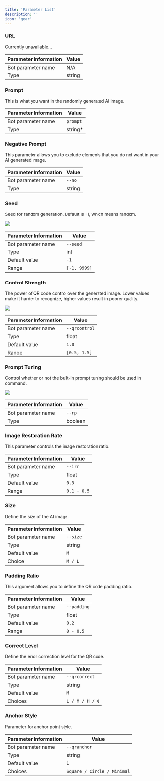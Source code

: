 ```yaml
---
title: 'Parameter List'
description: ''
icon: 'gear'
---
```


### URL

Currently unavailable...

| Parameter Information | Value  |
|-----------------------|--------|
| Bot parameter name    | N/A    |
| Type                  | string |


### Prompt

This is what you want in the randomly generated AI image.

| Parameter Information | Value    |
|-----------------------|----------|
| Bot parameter name    | `prompt` |
| Type                  | string*  |


### Negative Prompt

This parameter allows you to exclude elements that you do not want in your AI generated image.

| Parameter Information | Value  |
|-----------------------|--------|
| Bot parameter name    | `--no` |
| Type                  | string |


### Seed

Seed for random generation. Default is -1, which means random.

<Frame caption="x: seed / y: prompt">
    <img src="/images/param-xy/seed.jpg" style={{ borderRadius: '0.5rem' }} />
</Frame>

| Parameter Information | Value        |
|-----------------------|--------------|
| Bot parameter name    | `--seed`     |
| Type                  | int          |
| Default value         | `-1`         |
| Range                 | `[-1, 9999]` |


### Control Strength

The power of QR code control over the generated image. Lower values make it harder to recognize, higher values result in poorer quality.

<Frame caption="x: control strength (0.5 - 1.5) / y: seed">
    <img src="/images/param-xy/control.jpg" style={{ borderRadius: '0.5rem' }} />
</Frame>

| Parameter Information | Value         |
|-----------------------|---------------|
| Bot parameter name    | `--qrcontrol` |
| Type                  | float         |
| Default value         | `1.0`         |
| Range                 | `[0.5, 1.5]`  |


### Prompt Tuning

Control whether or not the built-in prompt tuning should be used in command.

<Frame caption="x: seed / y: prompt tuning (false / true)">
    <img src="/images/param-xy/tuning.jpg" style={{ borderRadius: '0.5rem' }} />
</Frame>

| Parameter Information | Value   |
|-----------------------|---------|
| Bot parameter name    | `--rp`  |
| Type                  | boolean |


### Image Restoration Rate

This parameter controls the image restoration ratio.

| Parameter Information | Value       |
|-----------------------|-------------|
| Bot parameter name    | `--irr`     |
| Type                  | float       |
| Default value         | `0.3`       |
| Range                 | `0.1 - 0.5` |


### Size

Define the size of the AI image.

| Parameter Information | Value    |
|-----------------------|----------|
| Bot parameter name    | `--size` |
| Type                  | string   |
| Default value         | `M`      |
| Choice                | `M / L`  |


### Padding Ratio

This argument allows you to define the QR code padding ratio.

| Parameter Information | Value       |
|-----------------------|-------------|
| Bot parameter name    | `--padding` |
| Type                  | float       |
| Default value         | `0.2`       |
| Range                 | `0 - 0.5`   |


### Correct Level

Define the error correction level for the QR code.

| Parameter Information | Value           |
|-----------------------|-----------------|
| Bot parameter name    | `--qrcorrect`   |
| Type                  | string          |
| Default value         | `M`             |
| Choices               | `L / M / H / Q` |


### Anchor Style

Parameter for anchor point style.

| Parameter Information | Value                       |
|-----------------------|-----------------------------|
| Bot parameter name    | `--qranchor`                |
| Type                  | string                      |
| Default value         | `1`                         |
| Choices               | `Square / Circle / Minimal` |